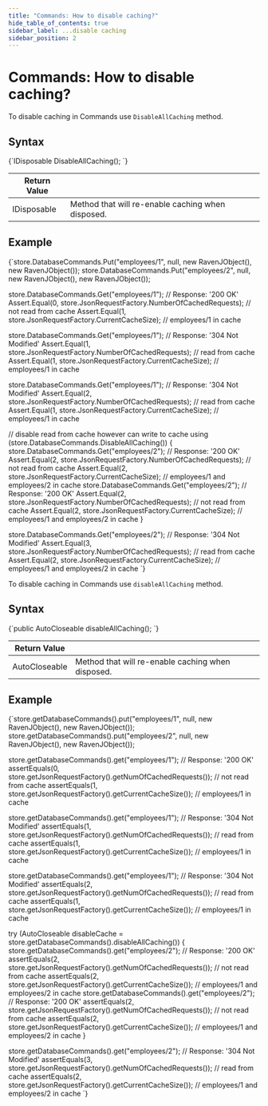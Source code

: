 ---
title: "Commands: How to disable caching?"
hide_table_of_contents: true
sidebar_label: ...disable caching
sidebar_position: 2
---




# Commands: How to disable caching?
<LanguageSwitcher supportedLanguages={supportedLanguages} />
<LanguageContent language="csharp">


To disable caching in Commands use `DisableAllCaching` method.

## Syntax

<TabItem value="disable_caching_1" label="disable_caching_1">
<CodeBlock language="csharp">
{`IDisposable DisableAllCaching();
`}
</CodeBlock>
</TabItem>

| Return Value | |
| ------------- | ----- |
| IDisposable | Method that will re-enable caching when disposed. |

## Example

<TabItem value="disable_caching_2" label="disable_caching_2">
<CodeBlock language="csharp">
{`store.DatabaseCommands.Put("employees/1", null, new RavenJObject(), new RavenJObject());
store.DatabaseCommands.Put("employees/2", null, new RavenJObject(), new RavenJObject());

store.DatabaseCommands.Get("employees/1"); // Response: '200 OK'
Assert.Equal(0, store.JsonRequestFactory.NumberOfCachedRequests); // not read from cache
Assert.Equal(1, store.JsonRequestFactory.CurrentCacheSize); // employees/1 in cache

store.DatabaseCommands.Get("employees/1"); // Response: '304 Not Modified'
Assert.Equal(1, store.JsonRequestFactory.NumberOfCachedRequests); // read from cache
Assert.Equal(1, store.JsonRequestFactory.CurrentCacheSize); // employees/1 in cache

store.DatabaseCommands.Get("employees/1"); // Response: '304 Not Modified'
Assert.Equal(2, store.JsonRequestFactory.NumberOfCachedRequests); // read from cache
Assert.Equal(1, store.JsonRequestFactory.CurrentCacheSize); // employees/1 in cache

// disable read from cache however can write to cache
using (store.DatabaseCommands.DisableAllCaching())
\{
    store.DatabaseCommands.Get("employees/2"); // Response: '200 OK'
    Assert.Equal(2, store.JsonRequestFactory.NumberOfCachedRequests); // not read from cache
    Assert.Equal(2, store.JsonRequestFactory.CurrentCacheSize); // employees/1 and employees/2 in cache
    store.DatabaseCommands.Get("employees/2"); // Response: '200 OK'
    Assert.Equal(2, store.JsonRequestFactory.NumberOfCachedRequests); // not read from cache
    Assert.Equal(2, store.JsonRequestFactory.CurrentCacheSize); // employees/1 and employees/2 in cache
\}

store.DatabaseCommands.Get("employees/2"); // Response: '304 Not Modified'
Assert.Equal(3, store.JsonRequestFactory.NumberOfCachedRequests); // read from cache
Assert.Equal(2, store.JsonRequestFactory.CurrentCacheSize); // employees/1 and employees/2 in cache
`}
</CodeBlock>
</TabItem>


</LanguageContent>
<LanguageContent language="java">


To disable caching in Commands use `disableAllCaching` method.

## Syntax

<TabItem value="disable_caching_1" label="disable_caching_1">
<CodeBlock language="java">
{`public AutoCloseable disableAllCaching();
`}
</CodeBlock>
</TabItem>

| Return Value | |
| ------------- | ----- |
| AutoCloseable | Method that will re-enable caching when disposed. |

## Example

<TabItem value="disable_caching_2" label="disable_caching_2">
<CodeBlock language="java">
{`store.getDatabaseCommands().put("employees/1", null, new RavenJObject(), new RavenJObject());
store.getDatabaseCommands().put("employees/2", null, new RavenJObject(), new RavenJObject());

store.getDatabaseCommands().get("employees/1"); // Response: '200 OK'
assertEquals(0, store.getJsonRequestFactory().getNumOfCachedRequests()); // not read from cache
assertEquals(1, store.getJsonRequestFactory().getCurrentCacheSize()); // employees/1 in cache

store.getDatabaseCommands().get("employees/1"); // Response: '304 Not Modified'
assertEquals(1, store.getJsonRequestFactory().getNumOfCachedRequests()); // read from cache
assertEquals(1, store.getJsonRequestFactory().getCurrentCacheSize()); // employees/1 in cache

store.getDatabaseCommands().get("employees/1"); // Response: '304 Not Modified'
assertEquals(2, store.getJsonRequestFactory().getNumOfCachedRequests()); // read from cache
assertEquals(1, store.getJsonRequestFactory().getCurrentCacheSize()); // employees/1 in cache

try (AutoCloseable disableCache = store.getDatabaseCommands().disableAllCaching()) \{
  store.getDatabaseCommands().get("employees/2"); // Response: '200 OK'
  assertEquals(2, store.getJsonRequestFactory().getNumOfCachedRequests()); // not read from cache
  assertEquals(2, store.getJsonRequestFactory().getCurrentCacheSize()); // employees/1 and employees/2 in cache
  store.getDatabaseCommands().get("employees/2"); // Response: '200 OK'
  assertEquals(2, store.getJsonRequestFactory().getNumOfCachedRequests()); // not read from cache
  assertEquals(2, store.getJsonRequestFactory().getCurrentCacheSize()); // employees/1 and employees/2 in cache
\}

store.getDatabaseCommands().get("employees/2"); // Response: '304 Not Modified'
assertEquals(3, store.getJsonRequestFactory().getNumOfCachedRequests()); // read from cache
assertEquals(2, store.getJsonRequestFactory().getCurrentCacheSize()); // employees/1 and employees/2 in cache
`}
</CodeBlock>
</TabItem>


</LanguageContent>

<!---
- [Conventions related to caching](../../configuration/conventions/caching)

-->